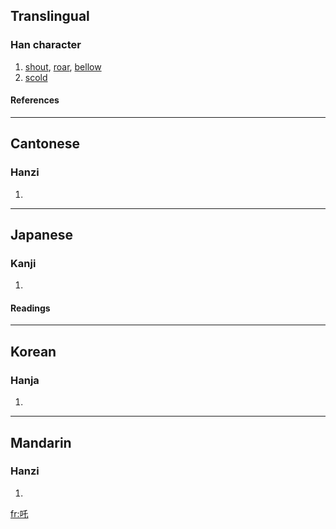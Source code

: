{{see|咤}}

==Translingual==
===Han character===
{{Han char|rn=30|rad=口|as=03|sn=6|four=6201<sub>4</sub>|canj=口竹心 (RHP)}}
# [[shout]], [[roar]], [[bellow]]
# [[scold]]
====References====
{{Han ref|kx=0176.050|dkj=03302|dj=0394.010|hdz=10579.060|uh=5412|ud=21522|bh=A65C|bd=42588}}
----
==Cantonese==
===Hanzi===
{{yue-hanzi|jyut=|y=ja1}}
# {{defn|Cantonese}}
----
==Japanese==
===Kanji===
{{ja-kanji|grade=|rs=口03}}
# {{defn|Japanese}} 
====Readings====
{{ja-readings|on=[[た]] (ta)|kun=}}
----
==Korean==
===Hanja===
{{ko-hanja|hangeul=[[타]], [[탁]]|rv=ta, tak|mr=t'a, t'ak}}
# {{defn|Korean}}
----
==Mandarin==
===Hanzi===
{{cmn-hanzi|sim=咤|pin=[[zhà]] ([[zha4]])|wg=cha<sup>4</sup>}}
# {{defn|Mandarin}}

[[fr:吒]]